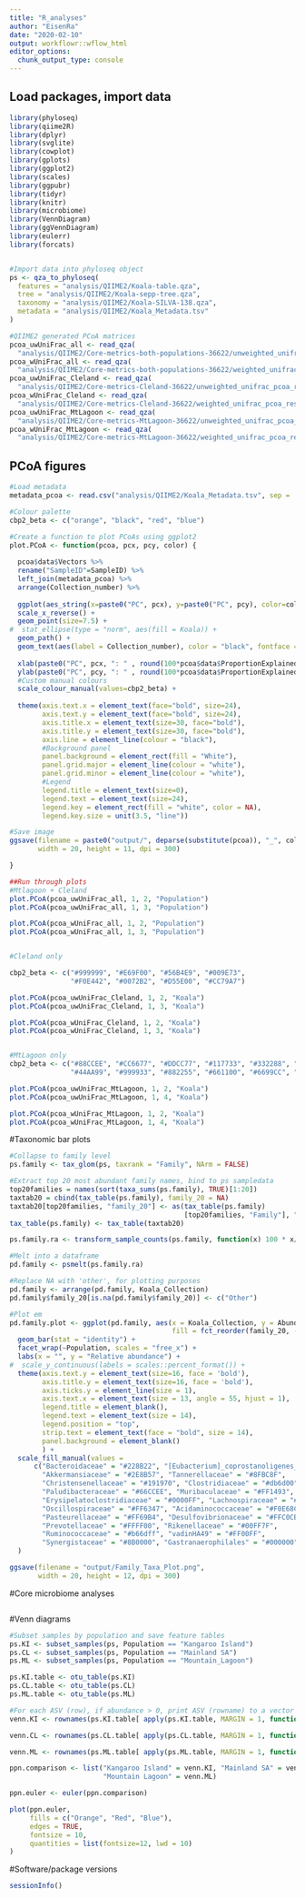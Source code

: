 ---
title: "R_analyses"
author: "EisenRa"
date: "2020-02-10"
output: workflowr::wflow_html
editor_options:
  chunk_output_type: console
---

## Load packages, import data

```{r}
library(phyloseq)
library(qiime2R)
library(dplyr)
library(svglite)
library(cowplot)
library(gplots)
library(ggplot2)
library(scales)
library(ggpubr)
library(tidyr)
library(knitr)
library(microbiome)
library(VennDiagram)
library(ggVennDiagram)
library(eulerr)
library(forcats)


#Import data into phyloseq object
ps <- qza_to_phyloseq(
  features = "analysis/QIIME2/Koala-table.qza",
  tree = "analysis/QIIME2/Koala-sepp-tree.qza",
  taxonomy = "analysis/QIIME2/Koala-SILVA-138.qza",
  metadata = "analysis/QIIME2/Koala_Metadata.tsv"
)

#QIIME2 generated PCoA matrices
pcoa_uwUniFrac_all <- read_qza(
  "analysis/QIIME2/Core-metrics-both-populations-36622/unweighted_unifrac_pcoa_results.qza")
pcoa_wUniFrac_all <- read_qza(
  "analysis/QIIME2/Core-metrics-both-populations-36622/weighted_unifrac_pcoa_results.qza")
pcoa_uwUniFrac_Cleland <- read_qza(
  "analysis/QIIME2/Core-metrics-Cleland-36622/unweighted_unifrac_pcoa_results.qza")
pcoa_wUniFrac_Cleland <- read_qza(
  "analysis/QIIME2/Core-metrics-Cleland-36622/weighted_unifrac_pcoa_results.qza")
pcoa_uwUniFrac_MtLagoon <- read_qza(
  "analysis/QIIME2/Core-metrics-MtLagoon-36622/unweighted_unifrac_pcoa_results.qza")
pcoa_wUniFrac_MtLagoon <- read_qza(
  "analysis/QIIME2/Core-metrics-MtLagoon-36622/weighted_unifrac_pcoa_results.qza")

```

## PCoA figures
```{r}
#Load metadata
metadata_pcoa <- read.csv("analysis/QIIME2/Koala_Metadata.tsv", sep = '\t')

#Colour palette
cbp2_beta <- c("orange", "black", "red", "blue")

#Create a function to plot PCoAs using ggplot2
plot.PCoA <- function(pcoa, pcx, pcy, color) {
  
  pcoa$data$Vectors %>%
  rename("SampleID"=SampleID) %>%
  left_join(metadata_pcoa) %>%
  arrange(Collection_number) %>%
  
  ggplot(aes_string(x=paste0("PC", pcx), y=paste0("PC", pcy), color=color)) +
  scale_x_reverse() +
  geom_point(size=7.5) +
#  stat_ellipse(type = "norm", aes(fill = Koala)) +
  geom_path() +
  geom_text(aes(label = Collection_number), color = "black", fontface = "bold") +
    
  xlab(paste0("PC", pcx, ": " , round(100*pcoa$data$ProportionExplained[pcx]), "%")) +
  ylab(paste0("PC", pcy, ": " , round(100*pcoa$data$ProportionExplained[pcy]), "%")) +
  #Custom manual colours
  scale_colour_manual(values=cbp2_beta) +
  
  theme(axis.text.x = element_text(face="bold", size=24), 
        axis.text.y = element_text(face="bold", size=24),
        axis.title.x = element_text(size=30, face="bold"),
        axis.title.y = element_text(size=30, face="bold"),
        axis.line = element_line(colour = "black"),
        #Background panel
        panel.background = element_rect(fill = "White"),
        panel.grid.major = element_line(colour = "white"), 
        panel.grid.minor = element_line(colour = "white"),
        #Legend
        legend.title = element_text(size=0),
        legend.text = element_text(size=24),
        legend.key = element_rect(fill = "white", color = NA),
        legend.key.size = unit(3.5, "line"))

#Save image
ggsave(filename = paste0("output/", deparse(substitute(pcoa)), "_", color, "_PC", pcx, "-", pcy, ".png"), 
       width = 20, height = 11, dpi = 300)

}

##Run through plots
#Mtlagoon + Cleland
plot.PCoA(pcoa_uwUniFrac_all, 1, 2, "Population")
plot.PCoA(pcoa_uwUniFrac_all, 1, 3, "Population")

plot.PCoA(pcoa_wUniFrac_all, 1, 2, "Population")
plot.PCoA(pcoa_wUniFrac_all, 1, 3, "Population")


#Cleland only

cbp2_beta <- c("#999999", "#E69F00", "#56B4E9", "#009E73", 
               "#F0E442", "#0072B2", "#D55E00", "#CC79A7")

plot.PCoA(pcoa_uwUniFrac_Cleland, 1, 2, "Koala")
plot.PCoA(pcoa_uwUniFrac_Cleland, 1, 3, "Koala")

plot.PCoA(pcoa_wUniFrac_Cleland, 1, 2, "Koala")
plot.PCoA(pcoa_wUniFrac_Cleland, 1, 3, "Koala")


#MtLagoon only
cbp2_beta <- c("#88CCEE", "#CC6677", "#DDCC77", "#117733", "#332288", "#AA4499", 
               "#44AA99", "#999933", "#882255", "#661100", "#6699CC", "#888888")

plot.PCoA(pcoa_uwUniFrac_MtLagoon, 1, 2, "Koala")
plot.PCoA(pcoa_uwUniFrac_MtLagoon, 1, 4, "Koala")

plot.PCoA(pcoa_wUniFrac_MtLagoon, 1, 2, "Koala")
plot.PCoA(pcoa_wUniFrac_MtLagoon, 1, 4, "Koala")

```

#Taxonomic bar plots
```{r}

#Collapse to family level
ps.family <- tax_glom(ps, taxrank = "Family", NArm = FALSE)

#Extract top 20 most abundant family names, bind to ps sampledata
top20families = names(sort(taxa_sums(ps.family), TRUE)[1:20])
taxtab20 = cbind(tax_table(ps.family), family_20 = NA)
taxtab20[top20families, "family_20"] <- as(tax_table(ps.family)
                                           [top20families, "Family"], "character")
tax_table(ps.family) <- tax_table(taxtab20)

ps.family.ra <- transform_sample_counts(ps.family, function(x) 100 * x/sum(x))

#Melt into a dataframe
pd.family <- psmelt(ps.family.ra)

#Replace NA with 'other', for plotting purposes
pd.family <- arrange(pd.family, Koala_Collection)
pd.family$family_20[is.na(pd.family$family_20)] <- c("Other")

#Plot em
pd.family.plot <- ggplot(pd.family, aes(x = Koala_Collection, y = Abundance,
                                        fill = fct_reorder(family_20, -Abundance))) +
  geom_bar(stat = "identity") +
  facet_wrap(~Population, scales = "free_x") +
  labs(x = "", y = "Relative abundance") +
#  scale_y_continuous(labels = scales::percent_format()) +
  theme(axis.text.y = element_text(size=16, face = 'bold'),
        axis.title.y = element_text(size=16, face = 'bold'),
        axis.ticks.y = element_line(size = 1),
        axis.text.x = element_text(size = 13, angle = 55, hjust = 1),
        legend.title = element_blank(),
        legend.text = element_text(size = 14),
        legend.position = "top",
        strip.text = element_text(face = "bold", size = 14),
        panel.background = element_blank()
        ) +
  scale_fill_manual(values = 
      c("Bacteroidaceae" = "#228B22", "[Eubacterium]_coprostanoligenes_group" = "#3CB371",
        "Akkermansiaceae" = "#2E8B57", "Tannerellaceae" = "#8FBC8F",
        "Christensenellaceae" = "#191970", "Clostridiaceae" = "#db6d00",
        "Paludibacteraceae" = "#66CCEE", "Muribaculaceae" = "#FF1493",
        "Erysipelatoclostridiaceae" = "#0000FF", "Lachnospiraceae" = "#B8860B",
        "Oscillospiraceae" = "#FF6347", "Acidaminococcaceae" = "#F0E68C",
        "Pasteurellaceae" = "#FF69B4", "Desulfovibrionaceae" = "#FFC0CB",
        "Prevotellaceae" = "#FFFF00", "Rikenellaceae" = "#00FF7F",
        "Ruminococcaceae" = "#b66dff", "vadinHA49" = "#FF00FF",
        "Synergistaceae" = "#8B0000", "Gastranaerophilales" = "#000000", "Other" = "#808080")
  )

ggsave(filename = "output/Family_Taxa_Plot.png", 
       width = 20, height = 12, dpi = 300)

```

#Core microbiome analyses
```{r}



```

#Venn diagrams
```{r}
#Subset samples by population and save feature tables
ps.KI <- subset_samples(ps, Population == "Kangaroo Island")
ps.CL <- subset_samples(ps, Population == "Mainland SA")
ps.ML <- subset_samples(ps, Population == "Mountain_Lagoon")

ps.KI.table <- otu_table(ps.KI)
ps.CL.table <- otu_table(ps.CL)
ps.ML.table <- otu_table(ps.ML)

#For each ASV (row), if abundance > 0, print ASV (rowname) to a vector 
venn.KI <- rownames(ps.KI.table[ apply(ps.KI.table, MARGIN = 1, function(x) any(x > 0))])

venn.CL <- rownames(ps.CL.table[ apply(ps.CL.table, MARGIN = 1, function(x) any(x > 0))])

venn.ML <- rownames(ps.ML.table[ apply(ps.ML.table, MARGIN = 1, function(x) any(x > 0))])

ppn.comparison <- list("Kangaroo Island" = venn.KI, "Mainland SA" = venn.CL, 
                       "Mountain Lagoon" = venn.ML)

ppn.euler <- euler(ppn.comparison)

plot(ppn.euler,
     fills = c("Orange", "Red", "Blue"),
     edges = TRUE,
     fontsize = 10,
     quantities = list(fontsize=12, lwd = 10)
)

```



#Software/package versions
```{r}
sessionInfo()
```




